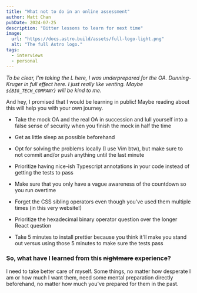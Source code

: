 ```yaml
---
title: "What not to do in an online assessment"
author: Matt Chan
pubDate: 2024-07-25
description: "Bitter lessons to learn for next time"
image:
  url: "https://docs.astro.build/assets/full-logo-light.png"
  alt: "The full Astro logo."
tags:
  - interviews
  - personal
---
```


_To be clear, I'm taking the L here, I was underprepared for the OA. Dunning-Kruger in full effect here. I just really
like venting. Maybe `${BIG_TECH_COMPANY}` will be kind to me._

And hey, I promised that I would be learning in public! Maybe reading about this will help you with your own
journey.

- Take the mock OA and the real OA in succession and lull yourself into a false sense of security when you finish the
  mock in half the time

- Get as little sleep as possible beforehand

- Opt for solving the problems locally (I use Vim btw), but make sure to not commit and/or push anything until the last
  minute

- Prioritize having nice-ish Typescript annotations in your code instead of getting the tests to pass

- Make sure that you only have a vague awareness of the countdown so you run overtime

- Forget the CSS sibling operators even though you've used them multiple times (in this very website!)

- Prioritize the hexadecimal binary operator question over the longer React question

- Take 5 minutes to install prettier because you think it'll make you stand out versus using those 5 minutes to make sure
  the tests pass

### So, what have I learned from this ~~nightmare~~ experience?

I need to take better care of myself. Some things, no matter how desperate I am or how much
I want them, need some mental preparation directly beforehand, no matter how much you've prepared for them in the past.
